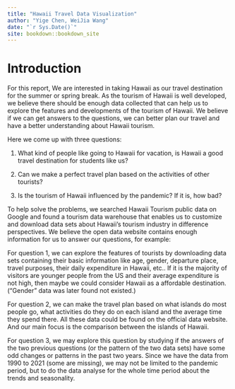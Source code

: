 ```yaml
--- 
title: "Hawaii Travel Data Visualization"
author: "Yige Chen, WeiJia Wang"
date: "`r Sys.Date()`"
site: bookdown::bookdown_site
---
```

# Introduction

For this report, We are interested in taking Hawaii as our travel destination for the summer or spring break. As the tourism of Hawaii is well developed, we believe there should be enough data collected that can help us to explore the features and developments of the tourism of Hawaii. We believe if we can get answers to the questions, we can better plan our travel and have a better understanding about Hawaii tourism.

Here we come up with three questions:

1. What kind of people like going to Hawaii for vacation, is Hawaii a good travel destination for students like us?

2. Can we make a perfect travel plan based on the activities of other tourists?

3. Is the tourism of Hawaii influenced by the pandemic? If it is, how bad?

To help solve the problems, we searched Hawaii Tourism public data on Google and found a tourism data warehouse that enables us to customize and download data sets about Hawaii’s tourism industry in difference perspectives. We believe the open data website contains enough information for us to answer our questions, for example:

For question 1, we can explore the features of tourists by downloading data sets containing their basic information like age, gender, departure place, travel purposes, their daily expenditure in Hawaii, etc.. If it is the majority of visitors are younger people from the US and their average expenditure is not high, then maybe we could consider Hawaii as a affordable destination.
("Gender" data was later found not existed.)

For question 2, we can make the travel plan based on what islands do most people go, what activities do they do on each island and the average time they spend there. All these data could be found on the official data website. And our main focus is the comparison between the islands of Hawaii.

For question 3, we may explore this question by studying if the answers of the two previous questions (or the pattern of the two data sets) have some odd changes or patterns in the past two years. Since we have the data from 1990 to 2021 (some are missing), we may not be limited to the pandemic period, but to do the data analyse for the whole time period about the trends and seasonality.
